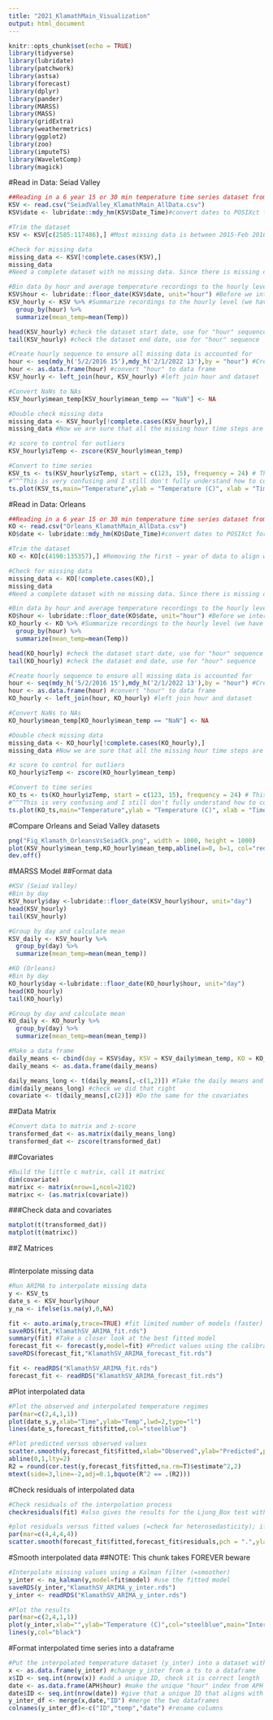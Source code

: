 ```yaml
---
title: "2021_KlamathMain_Visualization"
output: html_document
---
```



```r
knitr::opts_chunk$set(echo = TRUE)
library(tidyverse)
library(lubridate)
library(patchwork)
library(astsa)
library(forecast)
library(dplyr)
library(pander)
library(MARSS)
library(MASS)
library(gridExtra)
library(weathermetrics)
library(ggplot2)
library(zoo)
library(imputeTS) 
library(WaveletComp)
library(magick)
```


#Read in Data: Seiad Valley
```r
##Reading in a 6 year 15 or 30 min temperature time series dataset from Klamath River at Seiad Valley called KSV(Klamath Seiad Valley). Data collected by Karuk Tribe
KSV <- read.csv("SeiadValley_KlamathMain_AllData.csv")
KSV$date <- lubridate::mdy_hm(KSV$Date_Time)#convert dates to POSIXct format 

#Trim the dataset
KSV <- KSV[c(2585:117486),] #Most missing data is between 2015-Feb 2016, so removing the first ~ year of data to make dataset less sketchy

#Check for missing data
missing_data <- KSV[!complete.cases(KSV),] 
missing_data 
#Need a complete dataset with no missing data. Since there is missing data in this dataset, we will need to interpolate

#Bin data by hour and average temperature recordings to the hourly level
KSV$hour <- lubridate::floor_date(KSV$date, unit="hour") #Before we interpolate, let's bin by hour
KSV_hourly <- KSV %>% #Summarize recordings to the hourly level (we have a mix of 30 min and 15 min readings)
  group_by(hour) %>% 
  summarize(mean_temp=mean(Temp))

head(KSV_hourly) #check the dataset start date, use for "hour" sequence
tail(KSV_hourly) #check the dataset end date, use for "hour" sequence

#Create hourly sequence to ensure all missing data is accounted for
hour <- seq(mdy_h('5/2/2016 15'),mdy_h('2/1/2022 13'),by = "hour") #Create an object that goes hour by hour for the entire time series to ensure that ALL missing data is accounted for
hour <- as.data.frame(hour) #convert "hour" to data frame
KSV_hourly <- left_join(hour, KSV_hourly) #left join hour and dataset

#Convert NaNs to NAs
KSV_hourly$mean_temp[KSV_hourly$mean_temp == "NaN"] <- NA

#Double check missing data
missing_data <- KSV_hourly[!complete.cases(KSV_hourly),] 
missing_data #Now we are sure that all the missing hour time steps are included.

#z score to control for outliers
KSV_hourly$zTemp <- zscore(KSV_hourly$mean_temp)

#Convert to time series
KSV_ts <- ts(KSV_hourly$zTemp, start = c(123, 15), frequency = 24) # This time series starts on 2 May 2016 at 2 am, so it starts on day 123 (leap year) at hour 15 and the frequency is 24 (24 hours per day)
#^^^This is very confusing and I still don't fully understand how to convert data to time series so may want to ask Albert for clarification. 
ts.plot(KSV_ts,main="Temperature",ylab = "Temperature (C)", xlab = "Time")
```
#Read in Data: Orleans
```r
##Reading in a 6 year 15 or 30 min temperature time series dataset from Klamath River at Seiad Valley called KSV(Klamath Seiad Valley). Data collected by Karuk Tribe
KO <- read.csv("Orleans_KlamathMain_AllData.csv")
KO$date <- lubridate::mdy_hm(KO$Date_Time)#convert dates to POSIXct format 

#Trim the dataset
KO <- KO[c(4190:135357),] #Removing the first ~ year of data to align with Seiad Valley dataset

#Check for missing data
missing_data <- KO[!complete.cases(KO),] 
missing_data 
#Need a complete dataset with no missing data. Since there is missing data in this dataset, we will need to interpolate

#Bin data by hour and average temperature recordings to the hourly level
KO$hour <- lubridate::floor_date(KO$date, unit="hour") #Before we interpolate, let's bin by hour
KO_hourly <- KO %>% #Summarize recordings to the hourly level (we have a mix of 30 min and 15 min readings)
  group_by(hour) %>% 
  summarize(mean_temp=mean(Temp))

head(KO_hourly) #check the dataset start date, use for "hour" sequence
tail(KO_hourly) #check the dataset end date, use for "hour" sequence

#Create hourly sequence to ensure all missing data is accounted for
hour <- seq(mdy_h('5/2/2016 15'),mdy_h('2/1/2022 13'),by = "hour") #Create an object that goes hour by hour for the entire time series to ensure that ALL missing data is accounted for
hour <- as.data.frame(hour) #convert "hour" to data frame
KO_hourly <- left_join(hour, KO_hourly) #left join hour and dataset

#Convert NaNs to NAs
KO_hourly$mean_temp[KO_hourly$mean_temp == "NaN"] <- NA

#Double check missing data
missing_data <- KO_hourly[!complete.cases(KO_hourly),] 
missing_data #Now we are sure that all the missing hour time steps are included.

#z score to control for outliers
KO_hourly$zTemp <- zscore(KO_hourly$mean_temp)

#Convert to time series
KO_ts <- ts(KO_hourly$zTemp, start = c(123, 15), frequency = 24) # This time series starts on 2 May 2016 at 2 am, so it starts on day 123 (leap year) at hour 15 and the frequency is 24 (24 hours per day)
#^^^This is very confusing and I still don't fully understand how to convert data to time series so may want to ask Albert for clarification. 
ts.plot(KO_ts,main="Temperature",ylab = "Temperature (C)", xlab = "Time")
```
#Compare Orleans and Seiad Valley datasets
```r
png("Fig_Klamath_OrleansVsSeiadCk.png", width = 1000, height = 1000)
plot(KSV_hourly$mean_temp,KO_hourly$mean_temp,abline(a=0, b=1, col="red"),pch = ".")
dev.off()

```
#MARSS Model
##Format data
```r
#KSV (Seiad Valley)
#Bin by day
KSV_hourly$day <-lubridate::floor_date(KSV_hourly$hour, unit="day") 
head(KSV_hourly)
tail(KSV_hourly)

#Group by day and calculate mean
KSV_daily <- KSV_hourly %>% 
  group_by(day) %>% 
  summarize(mean_temp=mean(mean_temp))

#KO (Orleans)
#Bin by day
KO_hourly$day <-lubridate::floor_date(KO_hourly$hour, unit="day") 
head(KO_hourly)
tail(KO_hourly)

#Group by day and calculate mean
KO_daily <- KO_hourly %>% 
  group_by(day) %>% 
  summarize(mean_temp=mean(mean_temp))

#Make a data frame
daily_means <- cbind(day = KSV$day, KSV = KSV_daily$mean_temp, KO = KO_daily$mean_temp)
daily_means <- as.data.frame(daily_means)

daily_means_long <- t(daily_means[,-c(1,2)]) #Take the daily means and put them into a dataframe formatted for MARSS (not a matrix yet)
dim(daily_means_long) #check we did that right
covariate <- t(daily_means[,c(2)]) #Do the same for the covariates

```
##Data Matrix 
```r
#Convert data to matrix and z-score
transformed_dat <- as.matrix(daily_means_long)
transformed_dat <- zscore(transformed_dat)

```

##Covariates
```r
#Build the little c matrix, call it matrixc
dim(covariate)
matrixc <- matrix(nrow=1,ncol=2102)
matrixc <- (as.matrix(covariate))
```

###Check data and covariates
```r
matplot(t(transformed_dat))
matplot(t(matrixc))

```
##Z Matrices
```r

```


#Interpolate missing data
```r
#Run ARIMA to interpolate missing data
y <- KSV_ts
date_s <- KSV_hourly$hour
y_na <- ifelse(is.na(y),0,NA)

fit <- auto.arima(y,trace=TRUE) #fit limited number of models (faster)
saveRDS(fit,"KlamathSV_ARIMA_fit.rds")
summary(fit) #Take a closer look at the best fitted model
forecast_fit <- forecast(y,model=fit) #Predict values using the calibration dataset
saveRDS(forecast_fit,"KlamathSV_ARIMA_forecast_fit.rds")

fit <- readRDS("KlamathSV_ARIMA_fit.rds")
forecast_fit <- readRDS("KlamathSV_ARIMA_forecast_fit.rds")
```

#Plot interpolated data
```r
#Plot the observed and interpolated temperature regimes
par(mar=c(2,4,1,1)) 
plot(date_s,y,xlab="Time",ylab="Temp",lwd=2,type="l") 
lines(date_s,forecast_fit$fitted,col="steelblue")

#Plot predicted versus observed values
scatter.smooth(y,forecast_fit$fitted,xlab="Observed",ylab="Predicted",pch=".",main = "Temperature")
abline(0,1,lty=2)
R2 = round(cor.test(y,forecast_fit$fitted,na.rm=T)$estimate^2,2)
mtext(side=3,line=-2,adj=0.1,bquote(R^2 == .(R2)))
```

#Check residuals of interpolated data
```r
#Check residuals of the interpolation process
checkresiduals(fit) #also gives the results for the Ljung_Box test with H0 = randomly distributed errors (white noise)

#plot residuals versus fitted values (=check for heterosedasticity); if problems try to transform the data 
par(mar=c(4,4,4,4))
scatter.smooth(forecast_fit$fitted,forecast_fit$residuals,pch = ".",ylab="Residuals",xlab="Fitted values")
```

#Smooth interpolated data
##NOTE: This chunk takes FOREVER beware
```r
#Interpolate missing values using a Kalman filter (=smoother)
y_inter <- na_kalman(y,model=fit$model) #use the fitted model
saveRDS(y_inter,"KlamathSV_ARIMA_y_inter.rds")
y_inter <- readRDS("KlamathSV_ARIMA_y_inter.rds")

#Plot the results
par(mar=c(2,4,1,1))
plot(y_inter,xlab="",ylab="Temperature (C)",col="steelblue",main="Interpolation missing values")
lines(y,col="black")

```

#Format interpolated time series into a dataframe
```r
#Put the interpolated temperature dataset (y_inter) into a dataset with the correct dates (this does not work using the time series object because I had to designate hourly steps when making the time series, so the dates are messed up. There is probably a better way to do this...). 
x <- as.data.frame(y_inter) #change y_inter from a ts to a dataframe
x$ID <- seq.int(nrow(x)) #add a unique ID, check it is correct length
date <- as.data.frame(APH$hour) #make the unique "hour" index from APH into a separate dataframe
date$ID <- seq.int(nrow(date)) #give that a unique ID that aligns with x
y_inter_df <- merge(x,date,"ID") #merge the two dataframes
colnames(y_inter_df)<-c("ID","temp","date") #rename columns
```